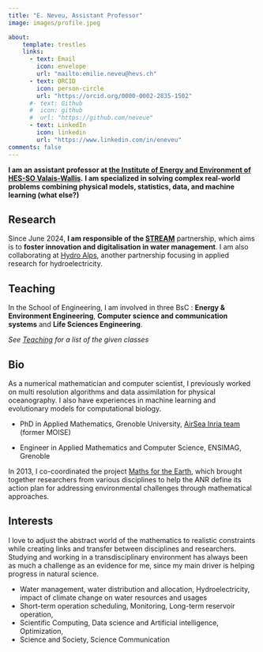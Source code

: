 ```yaml
---
title: "E. Neveu, Assistant Professor"
image: images/profile.jpeg

about: 
    template: trestles 
    links:  
      - text: Email 
        icon: envelope 
        url: "mailto:emilie.neveu@hevs.ch" 
      - text: ORCID 
        icon: person-circle 
        url: "https://orcid.org/0000-0002-2835-1502"
      #- text: Github
      #  icon: github
      #  url: "https://github.com/neveue" 
      - text: LinkedIn 
        icon: linkedin 
        url: "https://www.linkedin.com/in/eneveu"
comments: false 
---
```


::: column-page

**I am an assistant professor at [the Institute of Energy and Environment of HES-SO Valais-Wallis](https://www.hevs.ch/en/applied-research/research-institute-sustainable-energy/).** **I am specialized in solving complex real-world problems combining physical models, statistics, data, and machine learning (what else?)**

## Research

Since June 2024, **I am responsible of the [STREAM](https://www.hevs.ch/fr/recherche-appliquee-et-developpement-a-la-hes-so-valais-wallis/institut-de-recherche-energie-et-environnement/stream/)** partnership, which aims is to **foster innovation and digitalisation in water management**. I am also collaborating at [Hydro Alps](https://www.hevs.ch/fr/recherche-appliquee-et-developpement-a-la-hes-so-valais-wallis/institut-systemes-industriels-valais/hydro-alps-200776), another partnership focusing in applied research for hydroelectricity.

## Teaching

In the School of Engineering, I am involved in three BsC : **Energy & Environment Engineering**, **Computer science and communication systems** and **Life Sciences Engineering**.

*See [Teaching](teaching.qmd) for a list of the given classes*

## Bio

As a numerical mathematician and computer scientist, I previously worked on multi resolution algorithms and data assimilation for physical oceanography. I also have experiences in machine learning and evolutionary models for computational biology.

-   PhD in Applied Mathematics, Grenoble University, [AirSea Inria team](https://team.inria.fr/airsea/en/) (former MOISE)

-   Engineer in Applied Mathematics and Computer Science, ENSIMAG, Grenoble

In 2013, I co-coordinated the project [Maths for the Earth](maths-for-the-earth.qmd), which brought together researchers from various disciplines to help the ANR define its action plan for addressing environmental challenges through mathematical approaches.

## Interests

I love to adjust the abstract world of the mathematics to realistic constraints while creating links and transfer between disciplines and researchers. Studying and working in a transdisciplinary environment has always been as much a challenge as an evidence for me, since my main driver is helping progress in natural science.

-   Water management, water distribution and allocation, Hydroelectricity, impact of climate change on water resources and usages
-   Short-term operation scheduling, Monitoring, Long-term reservoir operation,
-   Scientific Computing, Data science and Artificial intelligence, Optimization,
-   Science and Society, Science Communication
:::